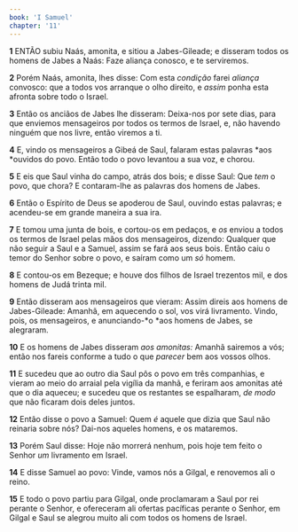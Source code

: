 ```yaml
---
book: 'I Samuel'
chapter: '11'
---
```


**1** ENTÃO subiu Naás, amonita, e sitiou a Jabes-Gileade; e disseram todos os homens de Jabes a Naás: Faze aliança conosco, e te serviremos.

**2** Porém Naás, amonita, lhes disse: Com esta _condição_ farei _aliança_ convosco: que a todos vos arranque o olho direito, e _assim_ ponha esta afronta sobre todo o Israel.

**3** Então os anciãos de Jabes lhe disseram: Deixa-nos por sete dias, para que enviemos mensageiros por todos os termos de Israel, e, não havendo ninguém que nos livre, então viremos a ti.

**4** E, vindo os mensageiros a Gibeá de Saul, falaram estas palavras *aos *ouvidos do povo. Então todo o povo levantou a sua voz, e chorou.

**5** E eis que Saul vinha do campo, atrás dos bois; e disse Saul: Que _tem_ o povo, que chora? E contaram-lhe as palavras dos homens de Jabes.

**6** Então o Espírito de Deus se apoderou de Saul, ouvindo estas palavras; e acendeu-se em grande maneira a sua ira.

**7** E tomou uma junta de bois, e cortou-os em pedaços, e _os_ enviou a todos os termos de Israel pelas mãos dos mensageiros, dizendo: Qualquer que não seguir a Saul e a Samuel, assim se fará aos seus bois. Então caiu o temor do Senhor sobre o povo, e saíram como um _só_ homem.

**8** E contou-os em Bezeque; e houve dos filhos de Israel trezentos mil, e dos homens de Judá trinta mil.

**9** Então disseram aos mensageiros que vieram: Assim direis aos homens de Jabes-Gileade: Amanhã, em aquecendo o sol, vos virá livramento. Vindo, pois, os mensageiros, e anunciando-*o *aos homens de Jabes, se alegraram.

**10** E os homens de Jabes disseram _aos amonitas:_ Amanhã sairemos a vós; então nos fareis conforme a tudo o que _parecer_ bem aos vossos olhos.

**11** E sucedeu que ao outro dia Saul pôs o povo em três companhias, e vieram ao meio do arraial pela vigília da manhã, e feriram aos amonitas até que o dia aqueceu; e sucedeu que os restantes se espalharam, _de modo_ que não ficaram dois deles juntos.

**12** Então disse o povo a Samuel: Quem _é_ aquele que dizia que Saul não reinaria sobre nós? Dai-nos aqueles homens, e os mataremos.

**13** Porém Saul disse: Hoje não morrerá nenhum, pois hoje tem feito o Senhor _um_ livramento em Israel.

**14** E disse Samuel ao povo: Vinde, vamos nós a Gilgal, e renovemos ali o reino.

**15** E todo o povo partiu para Gilgal, onde proclamaram a Saul por rei perante o Senhor, e ofereceram ali ofertas pacíficas perante o Senhor, em Gilgal e Saul se alegrou muito ali com todos os homens de Israel.
